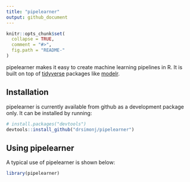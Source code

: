 ```yaml
---
title: "pipelearner"
output: github_document
---
```


<!-- README.md is generated from README.Rmd. Please edit that file -->

```r
knitr::opts_chunk$set(
  collapse = TRUE,
  comment = "#>",
  fig.path = "README-"
)
```

pipelearner makes it easy to create machine learning pipelines in R. It is built on top of [tidyverse](https://github.com/tidyverse/tidyverse) packages like [modelr](https://github.com/hadley/modelr).

## Installation

pipelearner is currently available from github as a development package only. It can be installed by running:

```r
# install.packages("devtools")
devtools::install_github("drsimonj/pipelearner")
```

## Using pipelearner

A typical use of pipelearner is shown below:

```r
library(pipelearner)

```

